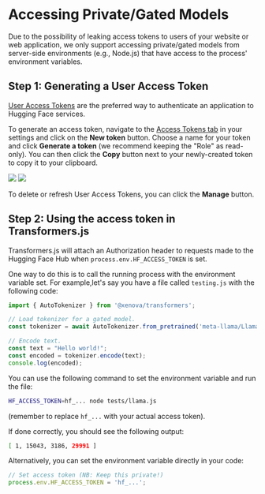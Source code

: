 
# Accessing Private/Gated Models

<Tip>

Due to the possibility of leaking access tokens to users of your website or web application, we only support accessing private/gated models from server-side environments (e.g., Node.js) that have access to the process' environment variables.

</Tip>

## Step 1: Generating a User Access Token

[User Access Tokens](https://huggingface.co/docs/hub/security-tokens) are the preferred way to authenticate an application to Hugging Face services.

To generate an access token, navigate to the [Access Tokens tab](https://huggingface.co/settings/tokens) in your settings and click on the **New token** button. Choose a name for your token and click **Generate a token** (we recommend keeping the "Role" as read-only). You can then click the **Copy** button next to your newly-created token to copy it to your clipboard. 

<div class="flex justify-center">
<img class="block dark:hidden" src="https://huggingface.co/datasets/huggingface/documentation-images/resolve/main/hub/new-token.png"/>
<img class="hidden dark:block" src="https://huggingface.co/datasets/huggingface/documentation-images/resolve/main/hub/new-token-dark.png"/>
</div>

To delete or refresh User Access Tokens, you can click the **Manage** button.


## Step 2: Using the access token in Transformers.js

Transformers.js will attach an Authorization header to requests made to the Hugging Face Hub when `process.env.HF_ACCESS_TOKEN` is set.

One way to do this is to call the running process with the environment variable set. For example,let's say you have a file called `testing.js` with the following code:

```js
import { AutoTokenizer } from '@xenova/transformers';

// Load tokenizer for a gated model.
const tokenizer = await AutoTokenizer.from_pretrained('meta-llama/Llama-2-7b-hf');

// Encode text.
const text = "Hello world!";
const encoded = tokenizer.encode(text);
console.log(encoded);
```

You can use the following command to set the environment variable and run the file:

```bash
HF_ACCESS_TOKEN=hf_... node tests/llama.js
```

(remember to replace `hf_...` with your actual access token).

If done correctly, you should see the following output:

```bash
[ 1, 15043, 3186, 29991 ]
```


Alternatively, you can set the environment variable directly in your code:
```js
// Set access token (NB: Keep this private!)
process.env.HF_ACCESS_TOKEN = 'hf_...';
```
